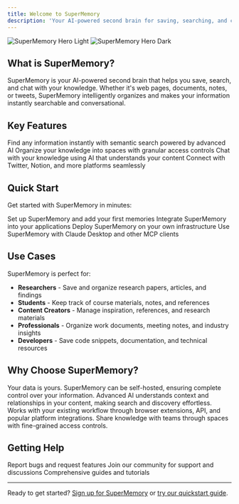 ```yaml
---
title: Welcome to SuperMemory
description: 'Your AI-powered second brain for saving, searching, and chatting with your knowledge'
---
```


<img
  className="block dark:hidden"
  src="/images/hero-light.png"
  alt="SuperMemory Hero Light"
/>
<img
  className="hidden dark:block"
  src="/images/hero-dark.png"
  alt="SuperMemory Hero Dark"
/>

## What is SuperMemory?

SuperMemory is your AI-powered second brain that helps you save, search, and chat with your knowledge. Whether it's web pages, documents, notes, or tweets, SuperMemory intelligently organizes and makes your information instantly searchable and conversational.

## Key Features

<CardGroup cols={2}>
  <Card
    title="AI-Powered Search"
    icon="magnifying-glass"
    href="/essentials/memories"
  >
    Find any information instantly with semantic search powered by advanced AI
  </Card>
  <Card
    title="Smart Spaces"
    icon="folder"
    href="/essentials/spaces"
  >
    Organize your knowledge into spaces with granular access controls
  </Card>
  <Card
    title="Interactive Chat"
    icon="comments"
    href="/essentials/ai-chat"
  >
    Chat with your knowledge using AI that understands your content
  </Card>
  <Card
    title="Multiple Integrations"
    icon="plug"
    href="/essentials/integrations"
  >
    Connect with Twitter, Notion, and more platforms seamlessly
  </Card>
</CardGroup>

## Quick Start

Get started with SuperMemory in minutes:

<CardGroup cols={2}>
  <Card
    title="🚀 Quickstart Guide"
    href="/quickstart"
  >
    Set up SuperMemory and add your first memories
  </Card>
  <Card
    title="🔑 API Documentation"
    href="/api-reference/introduction"
  >
    Integrate SuperMemory into your applications
  </Card>
  <Card
    title="🏠 Self-Hosting"
    href="/self-hosting"
  >
    Deploy SuperMemory on your own infrastructure
  </Card>
  <Card
    title="🔧 MCP Server"
    href="/mcp/introduction"
  >
    Use SuperMemory with Claude Desktop and other MCP clients
  </Card>
</CardGroup>

## Use Cases

SuperMemory is perfect for:

- **Researchers** - Save and organize research papers, articles, and findings
- **Students** - Keep track of course materials, notes, and references
- **Content Creators** - Manage inspiration, references, and research materials
- **Professionals** - Organize work documents, meeting notes, and industry insights
- **Developers** - Save code snippets, documentation, and technical resources

## Why Choose SuperMemory?

<AccordionGroup>
  <Accordion title="Privacy-First Design">
    Your data is yours. SuperMemory can be self-hosted, ensuring complete control over your information.
  </Accordion>

  <Accordion title="AI-Powered Intelligence">
    Advanced AI understands context and relationships in your content, making search and discovery effortless.
  </Accordion>

  <Accordion title="Seamless Integration">
    Works with your existing workflow through browser extensions, API, and popular platform integrations.
  </Accordion>

  <Accordion title="Collaborative Spaces">
    Share knowledge with teams through spaces with fine-grained access controls.
  </Accordion>
</AccordionGroup>

## Getting Help

<CardGroup cols={3}>
  <Card
    title="GitHub Issues"
    icon="github"
    href="https://github.com/DeNIRMAL/memory2/issues"
  >
    Report bugs and request features
  </Card>
  <Card
    title="Discord Community"
    icon="discord"
    href="https://discord.gg/supermemory"
  >
    Join our community for support and discussions
  </Card>
  <Card
    title="Documentation"
    icon="book"
    href="/quickstart"
  >
    Comprehensive guides and tutorials
  </Card>
</CardGroup>

---

Ready to get started? [Sign up for SuperMemory](https://supermemory.ai/signup) or [try our quickstart guide](/quickstart).

